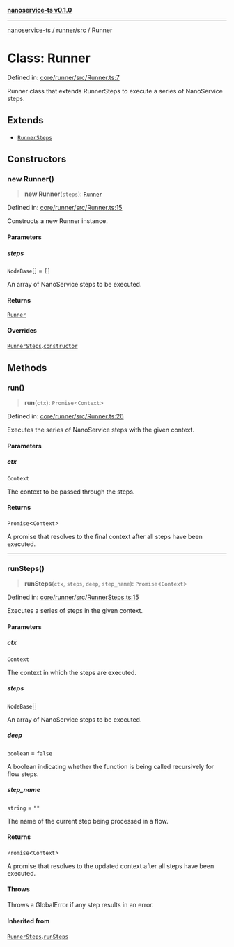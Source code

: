 [**nanoservice-ts v0.1.0**](/docs/ref/README)

***

[nanoservice-ts](/docs/ref/README) / [runner/src](/docs/ref/runner/src/README) / Runner

# Class: Runner

Defined in: [core/runner/src/Runner.ts:7](https://github.com/deskree-inc/nanoservice-ts/blob/3ff7c6796e400e5bcd826090854040c1559068d4/core/runner/src/Runner.ts#L7)

Runner class that extends RunnerSteps to execute a series of NanoService steps.

## Extends

- [`RunnerSteps`](/docs/ref/runner/src/classes/RunnerSteps)

## Constructors

### new Runner()

> **new Runner**(`steps`): [`Runner`](/docs/ref/runner/src/classes/Runner)

Defined in: [core/runner/src/Runner.ts:15](https://github.com/deskree-inc/nanoservice-ts/blob/3ff7c6796e400e5bcd826090854040c1559068d4/core/runner/src/Runner.ts#L15)

Constructs a new Runner instance.

#### Parameters

##### steps

`NodeBase`[] = `[]`

An array of NanoService steps to be executed.

#### Returns

[`Runner`](/docs/ref/runner/src/classes/Runner)

#### Overrides

[`RunnerSteps`](/docs/ref/runner/src/classes/RunnerSteps).[`constructor`](/docs/ref/runner/src/classes/RunnerSteps#constructors)

## Methods

### run()

> **run**(`ctx`): `Promise`\<`Context`\>

Defined in: [core/runner/src/Runner.ts:26](https://github.com/deskree-inc/nanoservice-ts/blob/3ff7c6796e400e5bcd826090854040c1559068d4/core/runner/src/Runner.ts#L26)

Executes the series of NanoService steps with the given context.

#### Parameters

##### ctx

`Context`

The context to be passed through the steps.

#### Returns

`Promise`\<`Context`\>

A promise that resolves to the final context after all steps have been executed.

***

### runSteps()

> **runSteps**(`ctx`, `steps`, `deep`, `step_name`): `Promise`\<`Context`\>

Defined in: [core/runner/src/RunnerSteps.ts:15](https://github.com/deskree-inc/nanoservice-ts/blob/3ff7c6796e400e5bcd826090854040c1559068d4/core/runner/src/RunnerSteps.ts#L15)

Executes a series of steps in the given context.

#### Parameters

##### ctx

`Context`

The context in which the steps are executed.

##### steps

`NodeBase`[]

An array of NanoService steps to be executed.

##### deep

`boolean` = `false`

A boolean indicating whether the function is being called recursively for flow steps.

##### step\_name

`string` = `""`

The name of the current step being processed in a flow.

#### Returns

`Promise`\<`Context`\>

A promise that resolves to the updated context after all steps have been executed.

#### Throws

Throws a GlobalError if any step results in an error.

#### Inherited from

[`RunnerSteps`](/docs/ref/runner/src/classes/RunnerSteps).[`runSteps`](/docs/ref/runner/src/classes/RunnerSteps#runsteps)
